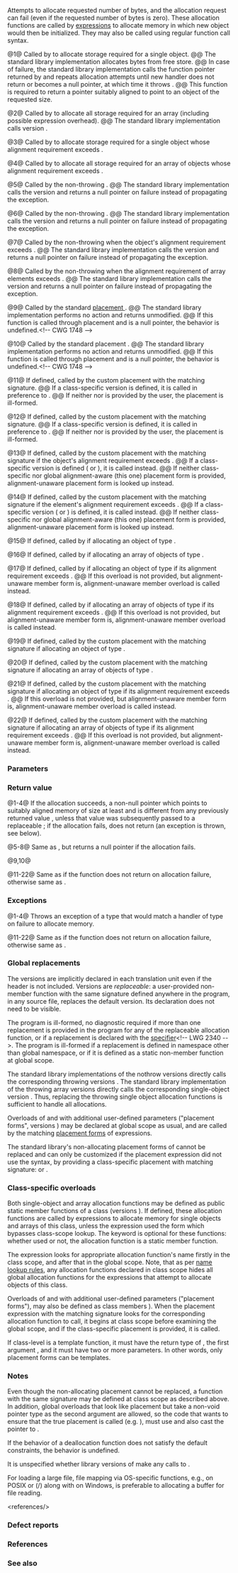 {{title|{{small|operator}} new{{small|, operator}} new[]}}
{{cpp/memory/new/navbar}}
{{dcl begin}}
{{dcl header|new}}
{{dcl h|Replaceable allocation functions}}
{{dcla|num=1|
void* operator new  ( std::size_t count );
}}
{{dcla|num=2|
void* operator new[]( std::size_t count );
}}
{{dcla|num=3|since=c++17|
void* operator new  ( std::size_t count, std::align_val_t al );
}}
{{dcla|num=4|since=c++17|
void* operator new[]( std::size_t count, std::align_val_t al );
}}
{{dcl h|Replaceable non-throwing allocation functions}}
{{dcla|num=5|noexcept=c++11|
void* operator new  ( std::size_t count, const std::nothrow_t&amp; tag );
}}
{{dcla|num=6|noexcept=c++11|
void* operator new[]( std::size_t count, const std::nothrow_t&amp; tag );
}}
{{dcla|num=7|since=c++17|
void* operator new  ( std::size_t count, std::align_val_t al,
                      const std::nothrow_t&amp; tag ) noexcept;
}}
{{dcla|num=8|since=c++17|
void* operator new[]( std::size_t count, std::align_val_t al,
                      const std::nothrow_t&amp; tag ) noexcept;
}}
{{dcl h|Non-allocating placement allocation functions}}
{{dcla|num=9|noexcept=c++11|constexpr=c++26|
void* operator new  ( std::size_t count, void* ptr );
}}
{{dcla|num=10|noexcept=c++11|constexpr=c++26|
void* operator new[]( std::size_t count, void* ptr );
}}
{{dcl h|User-defined placement allocation functions}}
{{dcla|num=11|
void* operator new  ( std::size_t count, /* args... */ );
}}
{{dcla|num=12|
void* operator new[]( std::size_t count, /* args... */ );
}}
{{dcla|num=13|since=c++17|
void* operator new  ( std::size_t count,
                      std::align_val_t al, /* args... */ );
}}
{{dcla|num=14|since=c++17|
void* operator new[]( std::size_t count,
                      std::align_val_t al, /* args... */ );
}}
{{dcl h|Class-specific allocation functions}}
{{dcla|num=15|
void* T::operator new  ( std::size_t count );
}}
{{dcla|num=16|
void* T::operator new[]( std::size_t count );
}}
{{dcla|num=17|since=c++17|
void* T::operator new  ( std::size_t count, std::align_val_t al );
}}
{{dcla|num=18|since=c++17|
void* T::operator new[]( std::size_t count, std::align_val_t al );
}}
{{dcl h|Class-specific placement allocation functions}}
{{dcla|num=19|
void* T::operator new  ( std::size_t count, /* args... */ );
}}
{{dcla|num=20|
void* T::operator new[]( std::size_t count, /* args... */ );
}}
{{dcla|num=21|since=c++17|
void* T::operator new  ( std::size_t count,
                         std::align_val_t al, /* args... */ );
}}
{{dcla|num=22|since=c++17|
void* T::operator new[]( std::size_t count,
                         std::align_val_t al, /* args... */ );
}}
{{dcl end}}

Attempts to allocate requested number of bytes, and the allocation request can fail (even if the requested number of bytes is zero). These allocation functions are called by [[cpp/language/new|{{c/core|new}} expressions]] to allocate memory in which new object would then be initialized. They may also be called using regular function call syntax.

@1@ Called by {{c/core|new}} to allocate storage required for a single object.
@@ The standard library implementation allocates {{c|count}} bytes from free store.
@@ In case of failure, the standard library implementation calls the function pointer returned by {{lc|std::get_new_handler}} and repeats allocation attempts until new handler does not return or becomes a null pointer, at which time it throws {{lc|std::bad_alloc}}.
@@ This function is required to return a pointer suitably aligned to point to an object of the requested size.

@2@ Called by {{c/core|new[]}} to allocate all storage required for an array (including possible {{c/core|new}} expression overhead).
@@ The standard library implementation calls version {{v|1}}.

@3@ Called by {{c/core|new}} to allocate storage required for a single object whose alignment requirement exceeds {{c|__STDCPP_DEFAULT_NEW_ALIGNMENT__}}.

@4@ Called by {{c/core|new[]}} to allocate all storage required for an array of objects whose alignment requirement exceeds {{c|__STDCPP_DEFAULT_NEW_ALIGNMENT__}}.

@5@ Called by the non-throwing {{c/core|new}}.
@@ The standard library implementation calls the version {{v|1}} and returns a null pointer on failure instead of propagating the exception.

@6@ Called by the non-throwing {{c/core|new[]}}.
@@ The standard library implementation calls the version {{v|2}} and returns a null pointer on failure instead of propagating the exception.

@7@ Called by the non-throwing {{c/core|new}} when the object's alignment requirement exceeds {{c|__STDCPP_DEFAULT_NEW_ALIGNMENT__}}.
@@ The standard library implementation calls the version {{v|3}} and returns a null pointer on failure instead of propagating the exception.

@8@ Called by the non-throwing {{c/core|new[]}} when the alignment requirement of array elements exceeds {{c|__STDCPP_DEFAULT_NEW_ALIGNMENT__}}.
@@ The standard library implementation calls the version {{v|4}} and returns a null pointer on failure instead of propagating the exception.

@9@ Called by the standard [[cpp/language/new#Placement new|placement {{c/core|new}}]].
@@ The standard library implementation performs no action and returns {{c|ptr}} unmodified.
@@ If this function is called through placement {{c/core|new}} and {{c|ptr}} is a null pointer, the behavior is undefined.&lt;!-- CWG 1748 --&gt;

@10@ Called by the standard placement {{c/core|new[]}}.
@@ The standard library implementation performs no action and returns {{c|ptr}} unmodified.
@@ If this function is called through placement {{c/core|new[]}} and {{c|ptr}} is a null pointer, the behavior is undefined.&lt;!-- CWG 1748 --&gt;

@11@ If defined, called by the custom placement {{c/core|new}} with the matching signature.
@@ If a class-specific version {{v|19}} is defined, it is called in preference to {{v|11}}.
@@ If neither {{v|11}} nor {{v|19}} is provided by the user, the placement {{c/core|new}} is ill-formed.

@12@ If defined, called by the custom placement {{c/core|new[]}} with the matching signature.
@@ If a class-specific version {{v|20}} is defined, it is called in preference to {{v|12}}.
@@ If neither {{v|12}} nor {{v|20}} is provided by the user, the placement {{c/core|new[]}} is ill-formed.

@13@ If defined, called by the custom placement {{c/core|new}} with the matching signature if the object's alignment requirement exceeds {{c|__STDCPP_DEFAULT_NEW_ALIGNMENT__}}.
@@ If a class-specific version is defined ({{v|15}} or {{v|17}}), it is called instead.
@@ If neither class-specific nor global alignment-aware (this one) placement form is provided, alignment-unaware placement form {{v|11}} is looked up instead.

@14@ If defined, called by the custom placement {{c/core|new[]}} with the matching signature if the element's alignment requirement exceeds {{c|__STDCPP_DEFAULT_NEW_ALIGNMENT__}}.
@@ If a class-specific version ({{v|16}} or {{v|18}}) is defined, it is called instead.
@@ If neither class-specific nor global alignment-aware (this one) placement form is provided, alignment-unaware placement form {{v|12}} is looked up instead.

@15@ If defined, called by {{c/core|new}} if allocating an object of type {{tt|T}}.

@16@ If defined, called by {{c/core|new[]}} if allocating an array of objects of type {{tt|T}}.

@17@ If defined, called by {{c/core|new}} if allocating an object of type {{tt|T}} if its alignment requirement exceeds {{c|__STDCPP_DEFAULT_NEW_ALIGNMENT__}}.
@@ If this overload is not provided, but alignment-unaware member form {{v|15}} is, alignment-unaware member overload is called instead.

@18@ If defined, called by {{c/core|new[]}} if allocating an array of objects of type {{tt|T}} if its alignment requirement exceeds {{c|__STDCPP_DEFAULT_NEW_ALIGNMENT__}}.
@@ If this overload is not provided, but alignment-unaware member form {{v|16}} is, alignment-unaware member overload is called instead.

@19@ If defined, called by the custom placement {{c/core|new}} with the matching signature if allocating an object of type {{tt|T}}.

@20@ If defined, called by the custom placement {{c/core|new[]}} with the matching signature if allocating an array of objects of type {{tt|T}}.

@21@ If defined, called by the custom placement {{c/core|new}} with the matching signature if allocating an object of type {{tt|T}} if its alignment requirement exceeds {{c|__STDCPP_DEFAULT_NEW_ALIGNMENT__}}.
@@ If this overload is not provided, but alignment-unaware member form {{v|19}} is, alignment-unaware member overload is called instead.

@22@ If defined, called by the custom placement {{c/core|new[]}} with the matching signature if allocating an array of objects of type {{tt|T}} if its alignment requirement exceeds {{c|__STDCPP_DEFAULT_NEW_ALIGNMENT__}}.
@@ If this overload is not provided, but alignment-unaware member form {{v|20}} is, alignment-unaware member overload is called instead.

===Parameters===
{{par begin}}
{{par|count|number of bytes to allocate}}
{{par|ptr|pointer to a memory area to initialize the object at}}
{{par|tag|disambiguation tag used to select non-throwing overloads}}
{{par|al|alignment to use, invalid value leads to undefined behavior}}
{{par end}}

===Return value===
@1-4@ If the allocation succeeds, a non-null pointer {{c|p0}} which points to suitably aligned memory of size at least {{c|size}} and is different from any previously returned value {{c|p1}}, unless that value {{c|p1}} was subsequently passed to a replaceable {{rlp|operator delete|deallocation function}}; if the allocation fails, does not return (an exception is thrown, see below).

@5-8@ Same as {{vl|1-4}}, but returns a null pointer if the allocation fails.

@9,10@ {{c|ptr}}

@11-22@ Same as {{vl|1-4}} if the function does not return on allocation failure, otherwise same as {{vl|5-8}}.

===Exceptions===
@1-4@ Throws an exception of a type that would match a handler of type {{lc|std::bad_alloc}} on failure to allocate memory.

@11-22@ Same as {{vl|1-4}} if the function does not return on allocation failure, otherwise same as {{vl|5-8}}.

===Global replacements===
The versions {{vl|1-4}} are implicitly declared in each translation unit even if the {{header|new}} header is not included. Versions {{vl|1-8}} are ''replaceable'': a user-provided non-member function with the same signature defined anywhere in the program, in any source file, replaces the default version. Its declaration does not need to be visible.

The program is ill-formed, no diagnostic required if more than one replacement is provided in the program for any of the replaceable allocation function, or if a replacement is declared with the [[cpp/language/inline|{{c/core|inline}} specifier]]&lt;!-- LWG 2340 --&gt;. The program is ill-formed if a replacement is defined in namespace other than global namespace, or if it is defined as a static non-member function at global scope.

The standard library implementations of the nothrow versions {{vl|5-8}} directly calls the corresponding throwing versions {{vl|1-4}}. The standard library implementation of the throwing array versions {{vl|2,4}} directly calls the corresponding single-object version {{vl|1,3}}. Thus, replacing the throwing single object allocation functions is sufficient to handle all allocations.

{{rrev|since=c++26|
On [[cpp/freestanding|freestanding implementations]], it is implementation-defined whether the default versions of {{vl|1-8}} satisfy the behaviors required above. Freestanding implementations are recommended that if any of these default versions meet the requirements of a hosted implementation, they all should.
}}

{{cpp/memory/new/minimal replacement example}}

Overloads of {{tt|operator new}} and {{tt|operator new[]}} with additional user-defined parameters ("placement forms", versions {{vl|11-14}}) may be declared at global scope as usual, and are called by the matching [[cpp/language/new#Placement new|placement forms]] of {{c/core|new}} expressions.

The standard library's non-allocating placement forms of {{tt|operator new}} {{vl|9,10}} cannot be replaced and can only be customized if the placement {{c/core|new}} expression did not use the {{c/core|::new}} syntax, by providing a class-specific placement {{c/core|new}} {{vl|19,20}} with matching signature: {{c/core|void* T::operator new(std::size_t, void*)}} or {{c/core|void* T::operator new[](std::size_t, void*)}}.

{{rrev|since=c++14|
The placement form {{c/core|void* operator new(std::size_t, std::size_t)}} is not allowed because the matching signature of the deallocation function, {{c/core|void operator delete(void*, std::size_t)}}, is a usual (not placement) deallocation function.
}}

===Class-specific overloads===
Both single-object and array allocation functions may be defined as public static member functions of a class (versions {{vl|15-18}}). If defined, these allocation functions are called by {{c/core|new}} expressions to allocate memory for single objects and arrays of this class, unless the {{c/core|new}} expression used the form {{c/core|::new}} which bypasses class-scope lookup. The keyword {{ltt|cpp/keyword/static}} is optional for these functions: whether used or not, the allocation function is a static member function.

The {{c/core|new}} expression looks for appropriate allocation function's name firstly in the class scope, and after that in the global scope. Note, that as per [[cpp/language/lookup|name lookup rules]], any allocation functions declared in class scope hides all global allocation functions for the {{c/core|new}} expressions that attempt to allocate objects of this class.

{{rrev|since=c++17|
When allocating objects and arrays of objects whose alignment exceeds {{c|__STDCPP_DEFAULT_NEW_ALIGNMENT__}}, overload resolution is performed twice: first, for alignment-aware function signatures, then for alignment-unaware function signatures. This means that if a class with extended alignment has an alignment-unaware class-specific allocation function, it is the function that will be called, not the global alignment-aware allocation function. This is intentional: the class member is expected to know best how to handle that class.
}}

{{rrev|since=c++20|
When allocating objects and arrays of objects whose alignment does not exceed {{c|__STDCPP_DEFAULT_NEW_ALIGNMENT__}}, overload resolution is performed twice: first, for alignment-unaware function signatures, then for alignment-aware function signatures.
}}

{{example
|code=
#include &lt;cstddef&gt;
#include &lt;iostream&gt;

// class-specific allocation functions
struct X
{
    static void* operator new(std::size_t count)
    {
        std::cout &lt;&lt; "custom new for size " &lt;&lt; count &lt;&lt; '\n';
        return ::operator new(count);
    }
    
    static void* operator new[](std::size_t count)
    {
        std::cout &lt;&lt; "custom new[] for size " &lt;&lt; count &lt;&lt; '\n';
        return ::operator new[](count);
    }
};

int main()
{
    X* p1 = new X;
    delete p1;
    X* p2 = new X[10];
    delete[] p2;
}
|p=true
|output=
custom new for size 1
custom new[] for size 10
}}

Overloads of {{tt|operator new}} and {{tt|operator new[]}} with additional user-defined parameters ("placement forms"), may also be defined as class members {{vl|19-22}}). When the placement {{c/core|new}} expression with the matching signature looks for the corresponding allocation function to call, it begins at class scope before examining the global scope, and if the class-specific placement {{c/core|new}} is provided, it is called.

{{rrev|since=c++17|
When allocating objects and arrays of objects whose alignment exceeds {{c|__STDCPP_DEFAULT_NEW_ALIGNMENT__}}, overload resolution for placement forms is performed twice just as for regular forms: first, for alignment-aware function signatures, then for alignment-unaware function signatures.
}}

{{rrev|since=c++20|
When allocating objects and arrays of objects whose alignment does not exceed {{c|__STDCPP_DEFAULT_NEW_ALIGNMENT__}}, overload resolution for placement forms is performed twice just as for regular forms: first, for alignment-unaware function signatures, then for alignment-aware function signatures.
}}

{{example
|code=
#include &lt;cstddef&gt;
#include &lt;iostream&gt;
#include &lt;stdexcept&gt;

struct X
{
    X() { throw std::runtime_error(""); }
    
    // custom placement new
    static void* operator new(std::size_t count, bool b)
    {
        std::cout &lt;&lt; "custom placement new called, b = " &lt;&lt; b &lt;&lt; '\n';
        return ::operator new(count);
    }
    
    // custom placement delete
    static void operator delete(void* ptr, bool b)
    {
        std::cout &lt;&lt; "custom placement delete called, b = " &lt;&lt; b &lt;&lt; '\n';
        ::operator delete(ptr);
    }
};

int main()
{
    try
    {
        [[maybe_unused]] X* p1 = new (true) X;
    }
    catch (const std::exception&amp;)
    {}
}
|output=
custom placement new called, b = 1
custom placement delete called, b = 1
}}

If class-level {{tt|operator new}} is a template function, it must have the return type of {{c/core|void*}}, the first argument {{lc|std::size_t}}, and it must have two or more parameters. In other words, only placement forms can be templates.

===Notes===
Even though the non-allocating placement {{c/core|new}} {{vl|9,10}} cannot be replaced, a function with the same signature may be defined at class scope as described above. In addition, global overloads that look like placement {{c/core|new}} but take a non-void pointer type as the second argument are allowed, so the code that wants to ensure that the true placement {{c/core|new}} is called (e.g. {{lc|std::allocator::construct}}), must use {{c/core|::new}} and also cast the pointer to {{c/core|void*}}.

If the behavior of a deallocation function does not satisfy the default constraints, the behavior is undefined.

{{cpp/memory/thread safety note}}

It is unspecified whether library versions of {{tt|operator new}} make any calls to {{lc|std::malloc}}{{rev inl|since=c++17| or {{lc|std::aligned_alloc}}}}.

For loading a large file, file mapping via OS-specific functions, e.g., {{posix|mmap}} on POSIX or {{tt|CreateFileMapping}}([https://learn.microsoft.com/en-us/windows/win32/api/winbase/nf-winbase-createfilemappinga {{tt|A}}]/[https://learn.microsoft.com/en-us/windows/win32/api/memoryapi/nf-memoryapi-createfilemappingw {{tt|W}}]) along with [https://learn.microsoft.com/en-us/windows/win32/api/memoryapi/nf-memoryapi-mapviewoffile {{tt|MapViewOfFile}}] on Windows, is preferable to allocating a buffer for file reading.

{{ftm begin}}
{{ftm|__cpp_lib_freestanding_operator_new|rowspan=2|value=202306L|std=C++26|freestanding support for replaceable {{c/core|operator new}}&lt;ref&gt;Formally, this macro expands to {{c|202306L}} if all the default versions of the replaceable global allocation functions meet the requirements of a hosted implementation.&lt;/ref&gt;}}
{{ftm|-|value=0|std=C++26|no freestanding support}}
{{ftm|__cpp_lib_constexpr_new|value=202406L|std=C++26|{{c/core|constexpr}} placement {{c/core|new}} and {{c/core|new[]}}}}
{{ftm end}}
&lt;references/&gt;

===Defect reports===
{{dr list begin}}
{{dr list item|wg=cwg|dr=521|std=C++98|before=any class derived from {{lc|std::bad_alloc}} could be thrown,&lt;br&gt;even if the {{lc|std::bad_alloc}} base is ambiguous or inaccessible|after=the exception thrown should match&lt;br&gt;a handler of type {{lc|std::bad_alloc}}}}
{{dr list item|wg=lwg|dr=9|std=C++98|before=multiple calls for allocating zero&lt;br&gt;bytes could yield the same pointer|after=only allowed if all such previously&lt;br&gt;yielded pointers have been&lt;br&gt;passed to deallocation functions}}
{{dr list item|wg=lwg|dr=206|std=C++98|before=replacing the replaceable allocation functions did&lt;br&gt;not affect the default behaviors of the corresponding&lt;br&gt;replaceable non-throwing allocation functions|after=the default behaviors&lt;br&gt;change accordingly}}
{{dr list item|wg=lwg|dr=404|std=C++98|before=replacements of the replaceable allocation&lt;br&gt;functions could be declared {{c/core|inline}}|after=prohibited, no diagnostic required}}
{{dr list end}}

===References===
{{ref std c++23}}
{{ref std|section=17.7|title=Dynamic memory management|id=support.dynamic}}
{{ref std end}}
{{ref std c++20}}
{{ref std|section=17.6|title=Dynamic memory management|id=support.dynamic}}
{{ref std end}}
{{ref std c++17}}
{{ref std|section=21.6|title=Dynamic memory management|id=support.dynamic}}
{{ref std end}}
{{ref std c++14}}
{{ref std|section=18.6|title=Dynamic memory management|id=support.dynamic}}
{{ref std end}}
{{ref std c++11}}
{{ref std|section=18.6|title=Dynamic memory management|id=support.dynamic}}
{{ref std end}}
{{ref std c++03}}
{{ref std|section=18.4|title=Dynamic memory management|id=lib.support.dynamic}}
{{ref std end}}
{{ref std c++98}}
{{ref std|section=18.4|title=Dynamic memory management|id=lib.support.dynamic}}
{{ref std end}}

===See also===
{{dsc begin}}
{{dsc inc|cpp/coroutine/generator/promise_type/dsc operator new}}
{{dsc inc|cpp/memory/new/dsc operator_delete}}
{{dsc inc|cpp/memory/new/dsc get_new_handler}}
{{dsc inc|cpp/memory/new/dsc set_new_handler}}
{{dsc inc|cpp/memory/dsc get_temporary_buffer}}
{{dsc inc|cpp/memory/c/dsc malloc}}
{{dsc inc|cpp/memory/c/dsc aligned_alloc}}
{{dsc end}}

{{langlinks|de|es|fr|it|ja|pt|ru|zh}}